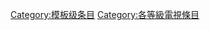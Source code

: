 {{Articles by Quality|topic=電視|project=電視|format=TOC}}
{{emptycat}}

[[Category:模板级条目|Category:模板级条目]]
[[Category:各等級電視條目|Category:各等級電視條目]]